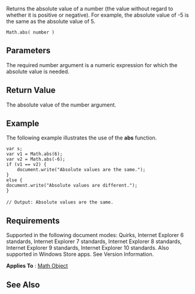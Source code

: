 Returns the absolute value of a number (the value without regard to whether it is positive or negative). For example, the absolute value of -5 is the same as the absolute value of 5.

 Math.abs( number )

==Parameters==
The required number argument is a numeric expression for which the absolute value is needed.


==Return Value==
The absolute value of the number argument.


==Example==
The following example illustrates the use of the '''abs''' function.

 var s;
 var v1 = Math.abs(6);
 var v2 = Math.abs(-6);
 if (v1 == v2) {
     document.write("Absolute values are the same.");
 }
 else {
 document.write("Absolute values are different.");
 }
 
 // Output: Absolute values are the same.

==Requirements==
Supported in the following document modes: Quirks, Internet Explorer 6 standards, Internet Explorer 7 standards, Internet Explorer 8 standards, Internet Explorer 9 standards, Internet Explorer 10 standards. Also supported in Windows Store apps. See Version Information.

'''Applies To''' : [[Math|Math Object]]


==See Also==

              

